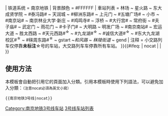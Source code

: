 {{鐵道路線| lua=1
| 模板名稱 = 南京地铁3号线
| 名稱 = [[File:NJM Line 3 icon.svg|12px]] [[南京地铁]][[南京地铁3号线|3号线]]
| 代表色 = {{南京地铁线路色|3}}
| Logo = {{#ifeq: {{NAMESPACE}} | {{NS:0}} | [[File:Nanjing metro logo.svg|27px]]}}
| 铁道系统 = 南京地铁
| 背景顏色 = #FFFFFF
| 車站列表 = 林场 ~ 星火路 ~ 东大成贤学院 ~ #泰冯路#{{南京地铁路线标志|S8|blink}} ~ 天润城 ~ #柳洲东路#{{南京地铁线路名|11|blink}} ~ 上元门 ~ #五塘广场#{{南京地铁线路名|7|blink}} ~ 小市 ~ #南京站#{{南京地铁线路名|1|blink}}{{南京地铁线路名|9|blink}} ~ 南京林业大学·新庄 ~ #鸡鸣寺#{{南京地铁线路名|4|blink}} ~ 浮桥 ~ #大行宫#{{南京地铁线路名|2|blink}} ~ 常府街 ~ #夫子庙#{{南京地铁线路名|5|blink}} ~ 武定门 ~ 雨花门 ~ #卡子门#{{南京地铁线路名|10|blink}} ~ 大明路 ~ 明发广场 ~ #南京南站#{{南京地铁线路名|1|blink}}{{南京地铁线路名|6|blink}}{{南京地铁线路名|S1|blink}}{{南京地铁线路名|S3|blink}} ~ 宏运大道 ~ 胜太西路 ~ #天元西路#<sup>☆</sup> ~ #九龙湖#<sup>☆</sup> ~ #诚信大道#<sup>☆</sup>{{南京地铁线路名|5|blink}} ~ #东大九龙湖校区#<sup>☆</sup> ~ #秣周东路#<sup>☆</sup> ~ gstart ~''和风路'' ~ ''秣陵街道'' ~ gend
| 注释 = 小交路列车仅停靠'''未标注'''☆号的车站，大交路列车车停靠所有车站。
}}<includeonly>{{#ifeq: {{{1}}} | nocat | <!--空--> | [[Category:南京地铁3号线车站]] }}</includeonly><noinclude>

==使用方法==
本模板會自動把引用它的頁面加入分類。引用本模板時使用下列語法，可以避免加入分類：<small>（注意nocat必須為英文小寫）</small>
 <nowiki>{{</nowiki>南京地铁3号线<nowiki>|nocat}}</nowiki>

[[Category:南京地铁模板|3号线车站列表]]
</noinclude>